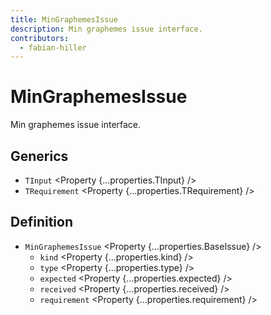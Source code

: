 ```yaml
---
title: MinGraphemesIssue
description: Min graphemes issue interface.
contributors:
  - fabian-hiller
---
```



# MinGraphemesIssue

Min graphemes issue interface.

## Generics

- `TInput` <Property {...properties.TInput} />
- `TRequirement` <Property {...properties.TRequirement} />

## Definition

- `MinGraphemesIssue` <Property {...properties.BaseIssue} />
  - `kind` <Property {...properties.kind} />
  - `type` <Property {...properties.type} />
  - `expected` <Property {...properties.expected} />
  - `received` <Property {...properties.received} />
  - `requirement` <Property {...properties.requirement} />
